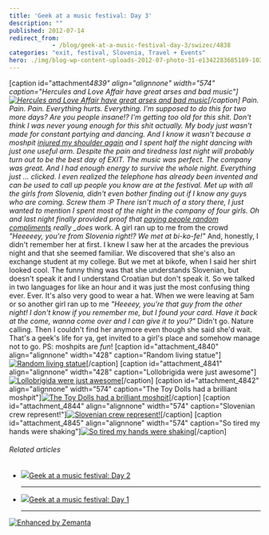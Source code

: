```yaml
---
title: 'Geek at a music festival: Day 3'
description: ""
published: 2012-07-14
redirect_from: 
            - /blog/geek-at-a-music-festival-day-3/swizec/4838
categories: "exit, festival, Slovenia, Travel + Events"
hero: ./img/blog-wp-content-uploads-2012-07-photo-31-e1342283685189-1024x764.jpg
---
```

\[caption id=&quot;attachment*4839&quot; align=&quot;alignnone&quot; width=&quot;574&quot; caption=&quot;Hercules and Love Affair have great arses and bad music&quot;][![Hercules and Love Affair have great arses and bad music](./img/blog-wp-content-uploads-2012-07-photo-31-e1342283685189-1024x764.jpg "Hercules and Love Affair have great arses and bad music")](http://swizec.com/blog/wp-content/uploads/2012/07/photo-31-e1342283685189.jpeg)\[/caption] Pain. Pain. Pain. Everything hurts. Everything. I&#x27;m supposed to do this for two more days? Are you people insane!? I&#x27;m getting too old for this shit. Don&#x27;t think I was never young enough for this shit actually. My body just wasn&#x27;t made for constant partying and dancing. And I know it wasn&#x27;t because a moshpit [injured my shoulder again](http://swizec.com/blog/programmers-are-optimists/swizec/4509 "Programmers are optimists") and I spent half the night dancing with just one useful arm. Despite the pain and tiredness last night will probably turn out to be the best day of EXIT. The music was perfect. The company was great. And I had enough energy to survive the whole night. Everything just ... clicked. I even realized the telephone has already been invented and can be used to call up people you know are at the festival. Met up with all the girls from Slovenia, didn&#x27;t even bother finding out if I know any guys who are coming. Screw them :P There isn&#x27;t much of a story there, I just wanted to mention I spent most of the night in the company of four girls. Oh and last night finally provided proof that [paying people random compliments](http://swizec.com/blog/can-you-pay-one-compliment-to-one-stranger-every-day/swizec/4449 "Can you pay one compliment to one stranger every day?") really \_does* work. A girl ran up to me from the crowd _&quot;Heeeeey, you&#x27;re from Slovenia right!? We met at bi-ko-fe!&quot;_ And, honestly, I didn&#x27;t remember her at first. I knew I saw her at the arcades the previous night and that she seemed familiar. We discovered that she&#x27;s also an exchange student at my college. But we met at bikofe, when I said her shirt looked cool. The funny thing was that she understands Slovenian, but doesn&#x27;t speak it and I understand Croatian but don&#x27;t speak it. So we talked in two languages for like an hour and it was just the most confusing thing ever. Ever. It&#x27;s also very good to wear a hat. When we were leaving at 5am or so another girl ran up to me _&quot;Heeeey, you&#x27;re that guy from the other night! I don&#x27;t know if you remember me, but I found your card. Have it back at the come, wanna come over and I can give it to you?&quot;_ Didn&#x27;t go. Nature calling. Then I couldn&#x27;t find her anymore even though she said she&#x27;d wait. That&#x27;s a geek&#x27;s life for ya, get invited to a girl&#x27;s place and somehow manage not to go. PS: moshpits are _fun_! \[caption id=&quot;attachment_4840&quot; align=&quot;alignnone&quot; width=&quot;428&quot; caption=&quot;Random living statue&quot;][![Random living statue](./img/blog-wp-content-uploads-2012-07-photo-4-e1342283814117-764x1024.jpg "Random living statue")](http://swizec.com/blog/wp-content/uploads/2012/07/photo-4.jpeg)\[/caption] \[caption id=&quot;attachment_4841&quot; align=&quot;alignnone&quot; width=&quot;428&quot; caption=&quot;Lollobrigida were just awesome&quot;][![Lollobrigida were just awesome](./img/blog-wp-content-uploads-2012-07-photo-5-e1342283895969-764x1024.jpg "Lollobrigida were just awesome")](http://swizec.com/blog/wp-content/uploads/2012/07/photo-5.jpeg)\[/caption] \[caption id=&quot;attachment_4842&quot; align=&quot;alignnone&quot; width=&quot;574&quot; caption=&quot;The Toy Dolls had a brilliant moshpit&quot;][![The Toy Dolls had a brilliant moshpit](./img/blog-wp-content-uploads-2012-07-photo-6-e1342283964423-1024x764.jpg "The Toy Dolls had a brilliant moshpit")](http://swizec.com/blog/wp-content/uploads/2012/07/photo-6.jpeg)\[/caption] \[caption id=&quot;attachment_4844&quot; align=&quot;alignnone&quot; width=&quot;574&quot; caption=&quot;Slovenian crew represent!&quot;][![Slovenian crew represent!](./img/blog-wp-content-uploads-2012-07-2012-07-14_04-38-44_67-1024x768.jpg "Slovenian crew represent!")](http://swizec.com/blog/wp-content/uploads/2012/07/2012-07-14_04-38-44_67.jpeg)\[/caption] \[caption id=&quot;attachment_4845&quot; align=&quot;alignnone&quot; width=&quot;574&quot; caption=&quot;So tired my hands were shaking&quot;][![So tired my hands were shaking](./img/blog-wp-content-uploads-2012-07-photo2-e1342284117905-1024x764.jpg "So tired my hands were shaking")](http://swizec.com/blog/wp-content/uploads/2012/07/photo2.jpeg)\[/caption]

###### Related articles

- [![](http://i.zemanta.com/100305583_80_80.jpg)](http://swizec.com/blog/geek-at-a-music-festival-day-2/swizec/4830)[Geek at a music festival: Day 2](http://swizec.com/blog/geek-at-a-music-festival-day-2/swizec/4830)

  ***

- [![](http://i.zemanta.com/100106846_80_80.jpg)](http://swizec.com/blog/geek-at-a-music-festival-day-1/swizec/4825)[Geek at a music festival: Day 1](http://swizec.com/blog/geek-at-a-music-festival-day-1/swizec/4825)

  ***

[![Enhanced by Zemanta](http://img.zemanta.com/zemified_e.png?x-id=4a5a2c3f-565f-447b-a78d-ccdd339c1ca7)](http://www.zemanta.com/?px "Enhanced by Zemanta")
